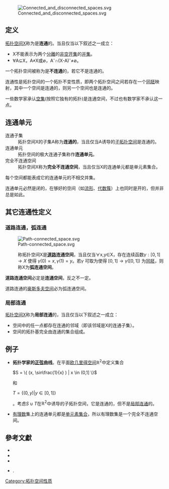 {{NoteTA|G1=Math}}
[[File:Connected_and_disconnected_spaces.svg|thumb]]

==定义==
[[拓扑空间|拓扑空间]]X称为是'''连通'''的。当且仅当以下叙述之一成立：
* X不能表示为两个[[分离集合|分離]]的[[非空|非空]][[开集|开集]]的[[并集|并集]]。
* ∀A⊆X，A≠X或∅，A<sup>-</sup>∩(X-A)<sup>-</sup>≠∅。

一个拓扑空间被称为是'''不连通'''的，若它不是连通的。

连通性是拓扑空间的一个拓扑不变性质，即两个拓扑空间之间若存在一个[[同胚|同胚]]映射，其中一个空间是连通的，则另一个空间也是连通的。

一些数学家承认[[空集|空集]](按照它独有的拓扑)是连通空间，不过也有数学家不承认这一点。

==连通单元==
;连通子集
:拓扑空间X的子集A称为'''连通的'''，当且仅当A诱导的[[子拓扑空间|子拓扑空间]]是连通的。
;连通单元
:拓扑空间的极大连通子集称作'''连通单元'''。
;完全不连通空间
:拓扑空间X称为'''完全不连通空间'''，当且仅当X的连通单元都是单元素集合。

每个空间都能表成它的连通单元的不相交并集。

连通单元必然是闭的，在够好的空间（如[[流形|流形]]、[[代数簇|代数簇]]）上也同时是开的，但并非总是如此。

== 其它连通性定义 ==
===道路连通，弧连通===
[[File:Path-connected_space.svg|thumb]]
:称拓扑空间X是'''[[道路_(拓扑学)|道路]]连通空间'''，当且仅当∀x,y∈X，存在连续函数<math>\gamma: [0,1] \to X</math> 使得 <math>\gamma(0)=x, \gamma(1)=y</math>。若<math>\gamma</math> 可取为使得 <math>[0,1] \to \gamma([0,1])</math> 为[[同胚|同胚]]，则称X为'''弧连通空间'''。

'''道路连通空间'''必定是'''连通空间'''，反之不一定。

道路连通的[[豪斯多夫空间|豪斯多夫空间]]必为弧连通空间。

=== 局部连通 ===
[[拓扑空间|拓扑空间]]X称为'''局部连通'''的，当且仅当以下叙述之一成立：
*空间中的任一点都存在连通的邻域（即该邻域是X的连通子集）。
*空间的拓扑基完全由连通的集合组成。

== 例子 ==
*'''拓扑学家的[[正弦|正弦]]曲线'''。在平面[[欧几里得空间|欧几里得空间]]<math>\mathbb{R}^2</math>中定义集合<div style="vertical-align:-45%;display:inline;"><math>S = \{ (x, \sin\frac{1}{x} ) | x \in (0,1] \}</math></div>和<div style="vertical-align:-15%;display:inline;"><math>T = \{ (0, y) | y \in [0,1] \}</math></div>。考虑<math>S\cup T</math>在<math>\mathbb{R}^2</math>中诱导的子拓扑空间，它是连通的，但不是[[局部连通|局部连通]]的。
*[[有理数|有理数]]集上的连通单元都是[[单元素集合|单元素集合]]，所以有理数集是一个完全不连通空间。

==參考文獻==
{{refbegin}}
* {{cite book | author= Munkres, James R. | authorlink=James Munkres  | title=Topology, Second Edition | publisher=Prentice Hall | year=2000 | isbn=0-13-181629-2}}
*{{MathWorld|urlname=ConnectedSet|title=Connected Set}}
*{{Springer|title=Connected space |id=C/c025120 |author=V. I. Malykhin}}
*{{Cite journal|url=http://www.math.shimane-u.ac.jp/memoir/39/D.Buhagiar.pdf|last1=Muscat|first1=J|last2=Buhagiar|first2=D|title=Connective Spaces|journal=Mem. Fac. Sci. Eng. Shimane Univ., Series B: Math. Sc.|volume=39|year=2006|pages=1–13|ref=harv|postscript=<!--None-->|author=|access-date=2011-09-06|archive-url=https://web.archive.org/web/20160304053949/http://www.math.shimane-u.ac.jp/memoir/39/D.Buhagiar.pdf|archive-date=2016-03-04|dead-url=yes}}.
{{refend}}

{{点集拓扑}}
[[Category:拓扑空间性质|Category:拓扑空间性质]]